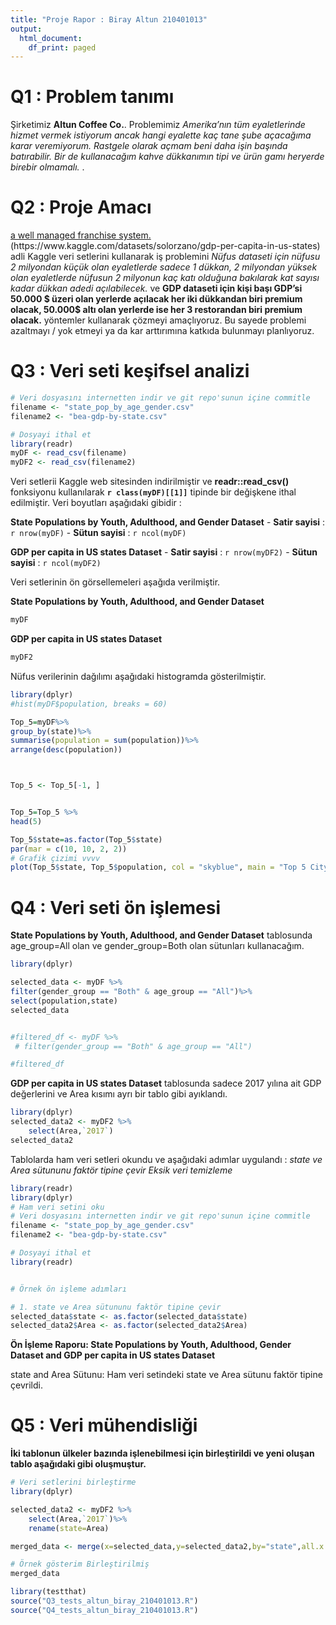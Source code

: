 ```yaml
---
title: "Proje Rapor : Biray Altun 210401013"
output:
  html_document:
    df_print: paged
---
```


# Q1 : Problem tanımı

Şirketimiz **Altun Coffee Co.**. Problemimiz *Amerika'nın tüm eyaletlerinde hizmet vermek istiyorum ancak hangi eyalette kaç tane şube açacağıma karar veremiyorum. Rastgele olarak 
açmam beni daha işin başında batırabilir. Bir de kullanacağım kahve dükkanımın tipi ve ürün gamı heryerde birebir olmamalı.
*. 


# Q2 : Proje Amacı
[a well managed franchise system.](https://www.kaggle.com/datasets/danbraswell/state-populations-by-youth-adulthood-and-gender)(https://www.kaggle.com/datasets/solorzano/gdp-per-capita-in-us-states) adli Kaggle veri setlerini kullanarak iş problemini *Nüfus dataseti için nüfusu 2 milyondan küçük olan eyaletlerde sadece 1 dükkan, 2 milyondan yüksek olan eyaletlerde nüfusun 2 milyonun kaç katı olduğuna bakılarak  kat sayısı kadar dükkan adedi açılabilecek.* ve **GDP dataseti için kişi başı GDP'si 50.000 $ üzeri olan yerlerde açılacak her iki dükkandan biri premium olacak, 50.000$ altı olan yerlerde ise her 3 restorandan biri premium olacak.** yöntemler kullanarak çözmeyi amaçlıyoruz. Bu sayede problemi azaltmayı / yok etmeyi ya da kar arttırımına katkıda bulunmayı planlıyoruz. 

# Q3 : Veri seti keşifsel analizi

```r
# Veri dosyasını internetten indir ve git repo'sunun içine commitle
filename <- "state_pop_by_age_gender.csv"
filename2 <- "bea-gdp-by-state.csv"

# Dosyayi ithal et
library(readr)
myDF <- read_csv(filename)
myDF2 <- read_csv(filename2)
```

Veri setlerii Kaggle web sitesinden indirilmiştir ve **readr::read_csv()** fonksiyonu kullanılarak **`r class(myDF)[[1]]`** tipinde bir değişkene ithal edilmiştir. Veri boyutları aşağıdaki gibidir :

 **State Populations by Youth, Adulthood, and Gender Dataset**
- **Satir sayisi** : `r nrow(myDF)`
- **Sütun sayisi** : `r ncol(myDF)`

 **GDP per capita in US states Dataset**
- **Satir sayisi** : `r nrow(myDF2)`
- **Sütun sayisi** : `r ncol(myDF2)`

Veri setlerinin ön görsellemeleri aşağıda verilmiştir.
 
 **State Populations by Youth, Adulthood, and Gender Dataset**
```r
myDF
```
 **GDP per capita in US states Dataset**
```r
myDF2
```

Nüfus verilerinin dağılımı aşağıdaki histogramda gösterilmiştir.
```r
library(dplyr)
#hist(myDF$population, breaks = 60)

Top_5=myDF%>%
group_by(state)%>%
summarise(population = sum(population))%>%
arrange(desc(population))



Top_5 <- Top_5[-1, ]


Top_5=Top_5 %>%
head(5)

Top_5$state=as.factor(Top_5$state)
par(mar = c(10, 10, 2, 2)) 
# Grafik çizimi vvvv
plot(Top_5$state, Top_5$population, col = "skyblue", main = "Top 5 City by Population", xlab = "Şehir Adı", ylab = "Toplam Nüfus",las=2,col.lab = "green", col.main = "darkblue")
```

# Q4 : Veri seti ön işlemesi

 **State Populations by Youth, Adulthood, and Gender Dataset**  tablosunda age_group=All olan ve gender_group=Both olan sütunları kullanacağım.
 
```r
library(dplyr)

selected_data <- myDF %>%
filter(gender_group == "Both" & age_group == "All")%>%
select(population,state)
selected_data


#filtered_df <- myDF %>%
 # filter(gender_group == "Both" & age_group == "All")

#filtered_df
```

  **GDP per capita in US states Dataset** tablosunda sadece 2017 yılına ait GDP değerlerini ve Area kısımı ayrı bir tablo gibi ayıklandı.
 
```r
library(dplyr)
selected_data2 <- myDF2 %>%
    select(Area,`2017`)
selected_data2

```

 Tablolarda ham veri setleri okundu ve aşağıdaki adımlar uygulandı :
 *state ve Area sütununu faktör tipine çevir*
 *Eksik veri temizleme*
```r
library(readr)
library(dplyr)
# Ham veri setini oku
# Veri dosyasını internetten indir ve git repo'sunun içine commitle
filename <- "state_pop_by_age_gender.csv"
filename2 <- "bea-gdp-by-state.csv"

# Dosyayi ithal et
library(readr)


# Örnek ön işleme adımları

# 1. state ve Area sütununu faktör tipine çevir
selected_data$state <- as.factor(selected_data$state)
selected_data2$Area <- as.factor(selected_data2$Area)
```

**Ön İşleme Raporu: State Populations by Youth, Adulthood, Gender Dataset and GDP per capita in US states Dataset**

state and Area Sütunu:
Ham veri setindeki state ve Area sütunu faktör tipine çevrildi.


# Q5 : Veri mühendisliği

**İki tablonun ülkeler bazında işlenebilmesi için birleştirildi ve yeni oluşan tablo aşağıdaki gibi oluşmuştur.**
```r

# Veri setlerini birleştirme
library(dplyr)

selected_data2 <- myDF2 %>%
    select(Area,`2017`)%>%
    rename(state=Area)

merged_data <- merge(x=selected_data,y=selected_data2,by="state",all.x = TRUE)

# Örnek gösterim Birleştirilmiş
merged_data
```


```r
library(testthat)
source("Q3_tests_altun_biray_210401013.R")
source("Q4_tests_altun_biray_210401013.R")

```




